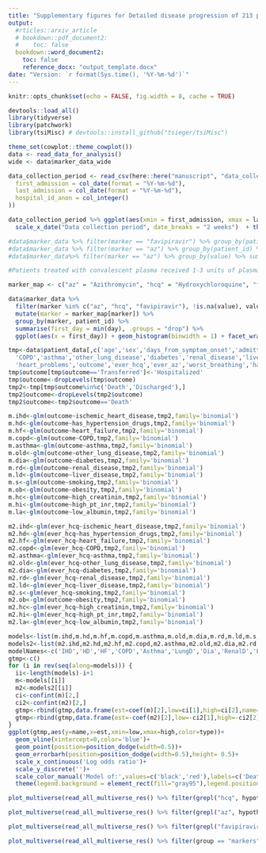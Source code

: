 ```yaml
---
title: "Supplementary figures for Detailed disease progression of 213 patients hospitalized with Covid-19 in the Czech Republic: An exploratory analysis" 
output: 
  #rticles::arxiv_article
  # bookdown::pdf_document2:
  #    toc: false
  bookdown::word_document2: 
    toc: false
    reference_docx: "output_template.docx"
date: "Version: `r format(Sys.time(), '%Y-%m-%d')`"
---
```


```r
knitr::opts_chunk$set(echo = FALSE, fig.width = 8, cache = TRUE)

devtools::load_all()
library(tidyverse)
library(patchwork)
library(tsiMisc) # devtools::install_github("tsieger/tsiMisc")

theme_set(cowplot::theme_cowplot())
data <- read_data_for_analysis()
wide <- data$marker_data_wide

```


```r
data_collection_period <- read_csv(here::here("manuscript", "data_collection_period.csv"), col_types = cols(
  first_admission = col_date(format = "%Y-%m-%d"),
  last_admission = col_date(format = "%Y-%m-%d"),
  hospital_id_anon = col_integer()
))

data_collection_period %>% ggplot(aes(xmin = first_admission, xmax = last_admission, y = hospital_id_anon)) + geom_linerange(size = 3) + scale_y_continuous("Study site")+
  scale_x_date("Data collection period", date_breaks = "2 weeks")  + theme(axis.text.y = element_blank(), axis.ticks.y = element_blank(), axis.text.x = element_text(angle = 45, hjust = 1, vjust = 1)  )
```


```r
#data$marker_data %>% filter(marker == "favipiravir") %>% group_by(patient_id) %>% summarise(days = n(), .groups = "drop") %>% summarise(min_days = min(days), max_days = max(days))
#data$marker_data %>% filter(marker == "az") %>% group_by(patient_id) %>% summarise(days = sum(!is.na(value) & value > 0), .groups = "drop") %>% filter(days > 0) %>% ggplot(aes(x = days)) + geom_histogram(binwidth = 1)
#data$marker_data%>% filter(marker == "az") %>% group_by(value) %>% summarise(n())

#Patients treated with convalescent plasma received 1-3 units of plasma over 1-2 days.

marker_map <- c("az" = "Azithromycin", "hcq" = "Hydroxychloroquine", "favipiravir" = "Favipiravir", "convalescent_plasma" = "Conv. plasma")

data$marker_data %>% 
  filter(marker %in% c("az", "hcq", "favipiravir"), !is.na(value), value > 0) %>%
  mutate(marker = marker_map[marker]) %>%
  group_by(marker, patient_id) %>% 
  summarise(first_day = min(day), .groups = "drop") %>% 
  ggplot(aes(x = first_day)) + geom_histogram(binwidth = 1) + facet_wrap(~marker, scales = "free", nrow = 1) + scale_x_continuous("First day of treatment relative to admission")
```


```r

tmp<-data$patient_data[,c('age','sex','days_from_symptom_onset','admitted_for_covid','ischemic_heart_disease','has_hypertension_drugs','heart_failure',
  'COPD','asthma','other_lung_disease','diabetes','renal_disease','liver_disease','smoking','BMI','obesity','last_record','high_creatinin','high_pt_inr','low_albumin',
  'heart_problems','outcome','ever_hcq','ever_az','worst_breathing','had_invasive'),]
tmp$outcome[tmp$outcome=='Transferred']<-'Hospitalized'
tmp$outcome<-dropLevels(tmp$outcome)
tmp2<-tmp[tmp$outcome%in%c('Death','Discharged'),]
tmp2$outcome<-dropLevels(tmp2$outcome)
tmp2$outcome<-tmp2$outcome=='Death'

m.ihd<-glm(outcome~ischemic_heart_disease,tmp2,family='binomial')
m.hd<-glm(outcome~has_hypertension_drugs,tmp2,family='binomial')
m.hf<-glm(outcome~heart_failure,tmp2,family='binomial')
m.copd<-glm(outcome~COPD,tmp2,family='binomial')
m.asthma<-glm(outcome~asthma,tmp2,family='binomial')
m.old<-glm(outcome~other_lung_disease,tmp2,family='binomial')
m.dia<-glm(outcome~diabetes,tmp2,family='binomial')
m.rd<-glm(outcome~renal_disease,tmp2,family='binomial')
m.ld<-glm(outcome~liver_disease,tmp2,family='binomial')
m.s<-glm(outcome~smoking,tmp2,family='binomial')
m.ob<-glm(outcome~obesity,tmp2,family='binomial')
m.hc<-glm(outcome~high_creatinin,tmp2,family='binomial')
m.hi<-glm(outcome~high_pt_inr,tmp2,family='binomial')
m.la<-glm(outcome~low_albumin,tmp2,family='binomial')

m2.ihd<-glm(ever_hcq~ischemic_heart_disease,tmp2,family='binomial')
m2.hd<-glm(ever_hcq~has_hypertension_drugs,tmp2,family='binomial')
m2.hf<-glm(ever_hcq~heart_failure,tmp2,family='binomial')
m2.copd<-glm(ever_hcq~COPD,tmp2,family='binomial')
m2.asthma<-glm(ever_hcq~asthma,tmp2,family='binomial')
m2.old<-glm(ever_hcq~other_lung_disease,tmp2,family='binomial')
m2.dia<-glm(ever_hcq~diabetes,tmp2,family='binomial')
m2.rd<-glm(ever_hcq~renal_disease,tmp2,family='binomial')
m2.ld<-glm(ever_hcq~liver_disease,tmp2,family='binomial')
m2.s<-glm(ever_hcq~smoking,tmp2,family='binomial')
m2.ob<-glm(outcome~obesity,tmp2,family='binomial')
m2.hc<-glm(ever_hcq~high_creatinin,tmp2,family='binomial')
m2.hi<-glm(ever_hcq~high_pt_inr,tmp2,family='binomial')
m2.la<-glm(ever_hcq~low_albumin,tmp2,family='binomial')

models<-list(m.ihd,m.hd,m.hf,m.copd,m.asthma,m.old,m.dia,m.rd,m.ld,m.s,m.ob,m.hc,m.hi,m.la)
models2<-list(m2.ihd,m2.hd,m2.hf,m2.copd,m2.asthma,m2.old,m2.dia,m2.rd,m2.ld,m2.s,m2.ob,m2.hc,m2.hi,m2.la)
modelNames<-c('IHD','HD','HF','COPD','Asthma','LungD','Dia','RenalD','LiverD','Smoking','Obesity','HighCr','HighInr','LowAlb')
gtmp<-c()
for (i in rev(seq(along=models))) {
  ii<-length(models)-i+1
  m<-models[[i]]
  m2<-models2[[i]]
  ci<-confint(m)[2,]
  ci2<-confint(m2)[2,]
  gtmp<-rbind(gtmp,data.frame(est=coef(m)[2],low=ci[1],high=ci[2],name=modelNames[i],type='outcome'))
  gtmp<-rbind(gtmp,data.frame(est=-coef(m2)[2],low=-ci2[1],high=-ci2[2],name=modelNames[i],type='hcq'))
}
ggplot(gtmp,aes(y=name,x=est,xmin=low,xmax=high,color=type))+
  geom_vline(xintercept=0,color='blue')+
  geom_point(position=position_dodge(width=0.5))+
  geom_errorbarh(position=position_dodge(width=0.5),height= 0.5)+
  scale_x_continuous('Log odds ratio')+
  scale_y_discrete('')+
  scale_color_manual('Model of:',values=c('black','red'),labels=c('Death','No ACQ'))+
  theme(legend.background = element_rect(fill="gray95"),legend.position=c(.83,.7))
```


```r
plot_multiverse(read_all_multiverse_res() %>% filter(grepl("hcq", hypothesis)), show_check = TRUE)
```

```r
plot_multiverse(read_all_multiverse_res() %>% filter(grepl("az", hypothesis)), show_check = TRUE)
```
```r
plot_multiverse(read_all_multiverse_res() %>% filter(grepl("favipiravir", hypothesis), model_check != "Problematic"), show_check = TRUE)
```

```r
plot_multiverse(read_all_multiverse_res() %>% filter(group == "markers"), adjustments_to_hide = c("admitted", "smoking", "obesity", "comorbidities \\(sum\\)", "az", "favipiravir", "convalescent_plasma"), show_check = TRUE)

```
